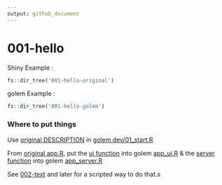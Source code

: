 ```yaml
---
output: github_document
---
```


# 001-hello
 
Shiny Example : 
 
```r
fs::dir_tree('001-hello-original')
```
golem Example : 
 
```r
fs::dir_tree('001-hello-golem')
```

### Where to put things 

Use [original DESCRIPTION](001-hello-original/DESCRIPTION) in [golem dev/01_start.R](001-hello-golem/dev/01_start.R)

From [original app.R](001-hello-original/app.R), put the [ui function](001-hello-original/app.R#4) into golem [app_ui.R](001-hello-golem/R/app_ui.R) &  the [server function](001-hello-original/app.R#35) into golem [app_server.R](001-hello-golem/R/app_server.R)

See [002-text](../002-text/) and later for a scripted way to do that.s